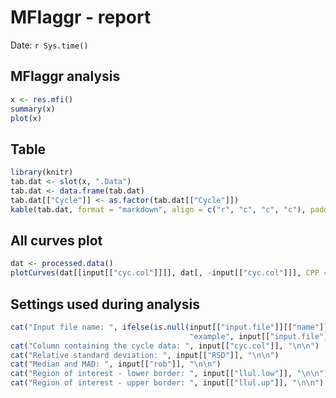 MFIaggr - report
========================================================

Date: `r Sys.time()`


MFIaggr analysis
-------------------------

```r
x <- res.mfi()
summary(x)
plot(x)
```

Table
-------------------------
```r
library(knitr)
tab.dat <- slot(x, ".Data")
tab.dat <- data.frame(tab.dat)
tab.dat[["Cycle"]] <- as.factor(tab.dat[["Cycle"]])
kable(tab.dat, format = "markdown", align = c("r", "c", "c", "c"), padding = 2)
```

All curves plot
-------------------------
```r
dat <- processed.data()
plotCurves(dat[[input[["cyc.col"]]]], dat[, -input[["cyc.col"]]], CPP = TRUE, type = "l")
```


Settings used during analysis
-------------------------
```r
cat("Input file name: ", ifelse(is.null(input[["input.file"]][["name"]]), 
                                        "example", input[["input.file"]][["name"]]), "\n\n")
cat("Column containing the cycle data: ", input[["cyc.col"]], "\n\n")
cat("Relative standard deviation: ", input[["RSD"]], "\n\n")
cat("Median and MAD: ", input[["rob"]], "\n\n")
cat("Region of interest - lower border: ", input[["llul.low"]], "\n\n")
cat("Region of interest - upper border: ", input[["llul.up"]], "\n\n")
```